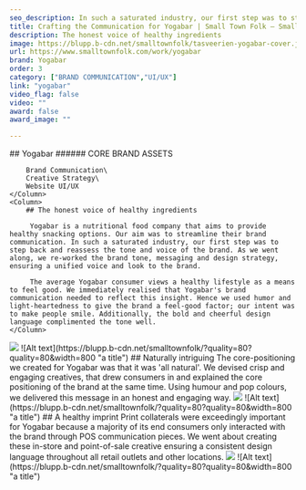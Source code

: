 ```yaml
---
seo_description: In such a saturated industry, our first step was to step back and reassess the tone and voice of the brand. As we went along, we re-worked messaging and design strategy, ensuring a unified voice and look to the brand.
title: Crafting the Communication for Yogabar | Small Town Folk — Small Town Folk
description: The honest voice of healthy ingredients 
image: https://blupp.b-cdn.net/smalltownfolk/tasveerien-yogabar-cover.jpg?quality=80
url: https://www.smalltownfolk.com/work/yogabar
brand: Yogabar  
order: 3
category: ["BRAND COMMUNICATION","UI/UX"]
link: "yogabar"
video_flag: false
video: ""
award: false
award_image: ""

---
```


<Column2>
    <Column>
        ## Yogabar
        ###### CORE BRAND ASSETS

        Brand Communication\
        Creative Strategy\
        Website UI/UX
    </Column>
    <Column>
        ## The honest voice of healthy ingredients

         Yogabar is a nutritional food company that aims to provide healthy snacking options. Our aim was to streamline their brand communication. In such a saturated industry, our first step was to step back and reassess the tone and voice of the brand. As we went along, we re-worked the brand tone, messaging and design strategy, ensuring a unified voice and look to the brand. 

         The average Yogabar consumer views a healthy lifestyle as a means to feel good. We immediately realised that Yogabar's brand communication needed to reflect this insight. Hence we used humor and light-heartedness to give the brand a feel-good factor; our intent was to make people smile. Additionally, the bold and cheerful design language complimented the tone well.
    </Column>
</Column2>

<Column>
    <img
        src={ CDN_LINK + "yogabar/tasveerien-yogabar-website.gif?quality=" + IMAGE_QUALITY }
        alt="amintiri a bake down memory lane"
        class="w-full h-full"
    />
    ![Alt text](https://blupp.b-cdn.net/smalltownfolk/?quality=80?quality=80&width=800 "a title")
</Column>

<Column>
    ## Naturally intriguing
    The core-positioning we created for Yogabar was that it was 'all natural'. We devised crisp and engaging creatives, that drew consumers in and explained the core positioning of the brand at the same time. Using humour and pop colours, we delivered this message in an honest and engaging way.
</Column>

<Column>
    <img
        src={ CDN_LINK + "yogabar/small-town-folk-yogabar-posters-desktop.jpg?quality=" + IMAGE_QUALITY }
        alt="amintiri a bake down memory lane"
        class="w-full h-full"
    />
    ![Alt text](https://blupp.b-cdn.net/smalltownfolk/?quality=80?quality=80&width=800 "a title")
</Column>

<Column>
    ## A healthy imprint 
    Print collaterals were exceedingly important for Yogabar because a majority of its end consumers only interacted with the brand through POS communication pieces. We went about creating these in-store and point-of-sale creative ensuring a consistent design language throughout all retail outlets and other locations. 
</Column>

<Column>
    <img
        src={ CDN_LINK + "yogabar/small-town-folk-yogabar-pos-01.jpg?quality=" + IMAGE_QUALITY }
        alt="amintiri a bake down memory lane"
        class="w-full h-full"
    />
    ![Alt text](https://blupp.b-cdn.net/smalltownfolk/?quality=80?quality=80&width=800 "a title")
</Column>
